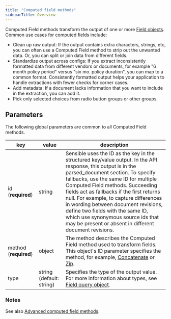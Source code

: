```yaml
---
title: "Computed field methods"
sidebarTitle: Overview
---
```


Computed Field methods transform the output of one or more [Field objects](/senseml-reference/field-query-object/index). Common use cases for computed fields include:

* Clean up raw output: If the output contains extra characters, strings, etc, you can often use a Computed Field method to strip out the unwanted data. Or, you can split or join data from different fields.
* Standardize output across configs: If you extract inconsistently formatted data from different vendors or documents, for example "6 month policy period" versus "six mo. policy duration", you can map to a common format. Consistently formatted output helps your application to handle extractions with fewer checks for corner cases.
* Add metadata: If a document lacks information that you want to include in the extraction, you can add it.
* Pick only selected choices from radio button groups or other groups.

## Parameters

The following global parameters are common to all Computed Field methods.

| key                   | value                    | description                                                                                                                                                                                                                                                                                                                                                                                                                                                                                     |
| --------------------- | ------------------------ | ----------------------------------------------------------------------------------------------------------------------------------------------------------------------------------------------------------------------------------------------------------------------------------------------------------------------------------------------------------------------------------------------------------------------------------------------------------------------------------------------- |
| id (**required**)     | string                   | Sensible uses the ID as the key in the structured key/value output. In the API response, this output is in the parsed\_document section. To specify fallbacks, use the same ID for multiple Computed Field methods. Succeeding fields act as fallbacks if the first returns null. For example, to capture differences in wording between document revisions, define two fields with the same ID, which use synonymous source ids that may be present or absent in different document revisions. |
| method (**required**) | object                   | The method describes the Computed Field method used to transform fields. This object's ID parameter specifies the method, for example, [Concatenate](/senseml-reference/computed-field-methods/concatenate) or [Zip](/senseml-reference/computed-field-methods/zip).                                                                                                                                                                                                                                                                                                    |
| type                  | string (default: string) | Specifies the type of the output value. For more information about types, see [Field query object](/senseml-reference/field-query-object/index).                                                                                                                                                                                                                                                                                                                                                                   |

### Notes

See also [Advanced computed field methods](/senseml-reference/advanced-computed-field-methods/index).